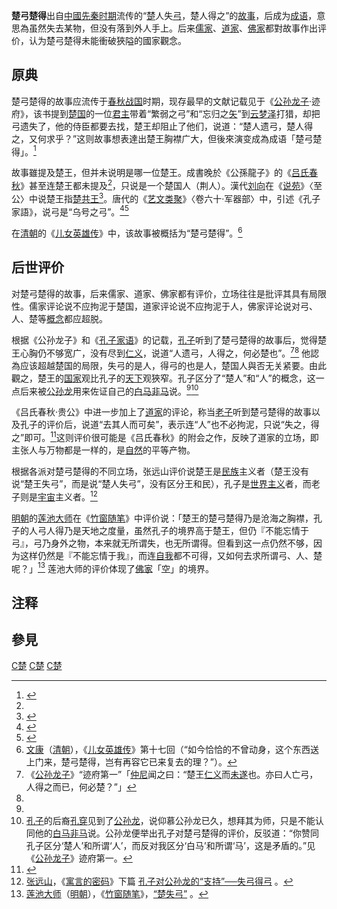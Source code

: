 '''楚弓楚得'''出自[[中國|中國]][[先秦时期|先秦时期]]流传的“[[楚国|楚]]人失[[弓|弓]]，楚人得之”的[[故事|故事]]，后成为[[成语|成语]]，意思為虽然失去某物，但没有落到外人手上。后来[[儒家|儒家]]、[[道家|道家]]、[[佛家|佛家]]都對故事作出评价，认为楚弓楚得未能衝破狹隘的國家觀念。

==原典==
楚弓楚得的故事应流传于[[春秋战国|春秋战国]]时期，现存最早的文献记载见于《[[公孙龙子|公孙龙子]]·迹府》，该书提到[[楚国|楚国]]的一位[[君主|君主]]带着“繁弱之弓”和“忘归之[[矢|矢]]”到[[云梦泽|云梦泽]]打猎，却把弓遗失了，他的侍臣都要去找，楚王却阻止了他们，说道：“楚人遗弓，楚人得之，又何求乎？”这则故事想表達出楚王胸襟广大，但後來演变成為成语「楚弓楚得」。<ref name=":0">{{Cite book|title=[[公孫龍子|公孫龍子]]|chapter=跡府|quote=且白馬非馬，乃仲尼之所取。龍聞楚王張繁弱之弓，載亡歸之矢，以射蛟兕於雲夢之圃，而喪其弓。左右請求之。王曰：『止。楚人遺弓，楚人得之，又何求乎？』仲尼聞之曰：『楚王仁義而未遂也。亦曰人亡弓，人得之而已，何必楚？』若此，仲尼異『楚人』於所謂『人』。夫是仲尼異『楚人』於所謂『人』，而非龍異『白馬』於所謂『馬』，悖。}}</ref>

故事雖提及楚王，但并未说明是哪一位楚王。成書晚於《公孫龍子》的《[[吕氏春秋|吕氏春秋]]》甚至连楚王都未提及<ref name=":1" />，只说是一个楚国人（荆人）。漢代[[刘向|刘向]]在《[[说苑|说苑]]》〈至公〉中说楚王指[[楚共王|楚共王]]<ref>{{Cite book|title=说苑|last=刘向|chapter=至公|quote=楚共王出獵而遺其弓，左右請求之，共王曰：「止，楚人遺弓，楚人得之，又何求焉？」}}</ref>。唐代的《[[艺文类聚|艺文类聚]]》〈卷六十·军器部〉中，引述《孔子家語》，说弓是“乌号之弓”。<ref>{{Cite book|title=[[藝文類聚|藝文類聚]]|volume=60|chapter=軍器部‧弓|quote=《家語》曰：楚共王出遊，亡其烏號之弓。左右請求之。王曰：楚人失弓，楚人得之，又何求焉。}}</ref><ref name=":2">{{Cite book|title=[[孔子家語|孔子家語]]|chapter=好生|quote=楚恭王出遊，亡烏嘷之弓，左右請求之。王曰：「止。楚王失弓，楚人得之，又何求之？」孔子聞之：「惜乎其不大也！不曰：人遺弓、人得之而已，何必楚也！」}}</ref>

在[[清朝|清朝]]的《[[儿女英雄传|儿女英雄传]]》中，该故事被概括为“楚弓楚得”。<ref>[[文康|文康]]（[[清朝|清朝]]），《[[儿女英雄传|儿女英雄传]]》第十七回（“如今恰恰的不曾动身，这个东西送上门来，楚弓楚得，岂有再容它已来复去的理？”）。</ref>

==后世评价==
对楚弓楚得的故事，后来儒家、道家、佛家都有评价，立场往往是批评其具有局限性。儒家评论说不应拘泥于楚国，道家评论说不应拘泥于人，佛家评论说对弓、人、楚等[[概念|概念]]都应超脱。

根据《公孙龙子》和《[[孔子家语|孔子家语]]》的记载，[[孔子|孔子]]听到了楚弓楚得的故事后，觉得楚王心胸仍不够宽广，没有尽到[[仁义|仁义]]，说道“人遗弓，人得之，何必楚也”。<ref>《[[公孙龙子|公孙龙子]]》“迹府第一”「[[孔子|仲尼]]闻之曰：“楚王[[仁义|仁义]]而[[未遂|未遂]]也。亦曰人亡弓，人得之而已，何必楚？”」</ref><ref name=":2" /> 他認為应该超越楚国的局限，失弓的是人，得弓的也是人，楚国人與否无关紧要。由此觀之，楚王的[[国家|国家]]观比孔子的[[天下|天下]]观狹窄。孔子区分了“楚人”和“人”的概念，这一点后来被[[公孙龙|公孙龙]]用来佐证自己的[[白马非马|白马非马]]说。<ref name=":0" /><ref> [[孔子|孔子]]的后裔[[孔穿|孔穿]]见到了[[公孙龙|公孙龙]]，说仰慕公孙龙已久，想拜其为师，只是不能认同他的[[白马非马|白马非马]]说。公孙龙便举出孔子对楚弓楚得的评价，反驳道：“你赞同孔子区分‘楚人’和所谓‘人’，而反对我区分‘白马’和所谓‘马’，这是矛盾的。”见《[[公孙龙子|公孙龙子]]》迹府第一。</ref> 

《吕氏春秋·贵公》中进一步加上了[[道家|道家]]的评论，称当[[老子|老子]]听到楚弓楚得的故事以及孔子的评价后，说道“去其人而可矣”，表示连“人”也不必拘泥，只说“失之，得之”即可。<ref name=":1">{{Cite book|title=[[吕氏春秋|吕氏春秋]]|chapter=孟春紀·贵公|quote=天下非一人之天下也，天下之天下也。陰陽之和，不長一類；甘露時雨，不私一物；萬民之主，不阿一人。伯禽將行，請所以治魯，周公曰：「利而勿利也。」荊人有遺弓者，而不肯索，曰：「荊人遺之，荊人得之，又何索焉？」孔子聞之曰：「去其『荊』而可矣。」老聃聞之曰：「去其『人』而可矣。」故老聃則至公矣。天地大矣，生而弗子，成而弗有，萬物皆被其澤、得其利，而莫知其所由始，此三皇、五帝之德也。}}</ref>这则评价很可能是《吕氏春秋》的附会之作，反映了道家的立场，即主张人与万物都是一样的，是[[自然|自然]]的平等产物。

根据各派对楚弓楚得的不同立场，张远山评价说楚王是[[民族|民族]]主义者（楚王没有说“楚王失弓”，而是说“楚人失弓”，没有区分王和民），孔子是[[世界主义|世界主义]]者，而老子则是[[宇宙|宇宙]]主义者。<ref> [[张远山|张远山]]，《[[寓言的密码|寓言的密码]]》下篇 [http://www.housebook.com.cn/zhangys/40.htm 孔子对公孙龙的“支持”──失弓得弓] {{webarchive|url=https://web.archive.org/web/20070124005859/http://www.housebook.com.cn/zhangys/40.htm |date=2007-01-24 }}。</ref>

[[明朝|明朝]]的[[莲池大师|莲池大师]]在《[[竹窗随笔|竹窗随笔]]》中评价说：「楚王的楚弓楚得乃是沧海之胸襟，孔子的人弓人得乃是天地之度量，虽然孔子的境界高于楚王，但仍『不能忘情于弓』，弓乃身外之物，本来就无所谓失，也无所谓得。但看到这一点仍然不够，因为这样仍然是『不能忘情于我』，而连[[自我|自我]]都不可得，又如何去求所谓弓、人、楚呢？」<ref>[[莲池大师|莲池大师]]（[[明朝|明朝]]），《[[竹窗随笔|竹窗随笔]]》，[http://www.bfnn.org/bookgb/books/0995.htm#a079 “楚失弓”] {{Wayback|url=http://www.bfnn.org/bookgb/books/0995.htm#a079 |date=20161108082011 }}。</ref> 莲池大师的评价体现了[[佛教|佛家]]「[[空_(佛教)|空]]」的境界。

==注释==
<div class="references-small"><references />

== 參見 ==
</div>

[[Category:成语|C楚]]
[[Category:寓言|C楚]]
[[Category:儒家|C楚]]